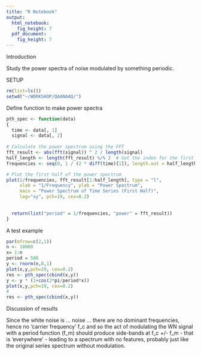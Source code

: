 ```yaml
---
title: "R Notebook"
output: 
  html_notebook: 
    fig_height: 7
  pdf_document: 
    fig_height: 7
---
```


Introduction

Study the power spectra of noise modulated by something periodic.

SETUP
```r
rm(list=ls())
setwd("~/WORKSHOP/QAANAAQ/")
```



Define function to make power spectra

```r
pth_spec <- function(data)
{
  time <- data[, 1]
  signal <- data[, 2]
  
# Calculate the power spectrum using the FFT
fft_result <- abs(fft(signal)) ^ 2 / length(signal)
half_length <- length(fft_result) %/% 2  # Get the index for the first half
frequencies <- seq(0, 1 / (2 * diff(time)[1]), length.out = half_length)

# Plot the first half of the power spectrum
plot(1/frequencies, fft_result[1:half_length], type = "l", 
     xlab = "1/Frequency", ylab = "Power Spectrum", 
     main = "Power Spectrum of Time Series (First Half)",
     log="xy", pch=19, cex=0.2)
  
  
  return(list("period" = 1/frequencies, "power" = fft_result))
}
```


A test example
```r
par(mfrow=c(2,1))
n <- 10000
x= 1:n
period = 500
y <- rnorm(n,0,1)
plot(x,y,pch=19, cex=0.2)
res <- pth_spec(cbind(x,y))
y <- y * (1+cos(2*pi/period*x))
plot(x,y,pch=19, cex=0.2)
#
res <- pth_spec(cbind(x,y))
```


Discussion of results

Since the white noise is ... noise ... there are no dominant frequencies, hence no 'carrier frequency' f_c and so the act of modulating the WN signal with a period function (f_m) should produce side-bands at f_c +/- f_m - that is 'everywhere' - leading to a spectrum with no features, probably just like the original series spectrum without modulation.